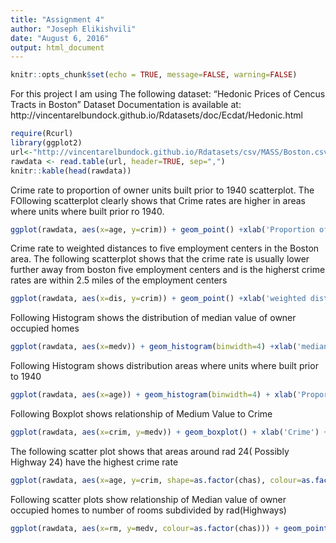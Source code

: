 ```yaml
---
title: "Assignment 4"
author: "Joseph Elikishvili"
date: "August 6, 2016"
output: html_document
---
```


```r
knitr::opts_chunk$set(echo = TRUE, message=FALSE, warning=FALSE)
```
For this project I am using The following dataset: "Hedonic Prices of Cencus Tracts in Boston"
Dataset Documentation is available at: http://vincentarelbundock.github.io/Rdatasets/doc/Ecdat/Hedonic.html
```r
require(Rcurl)
library(ggplot2)
url<-"http://vincentarelbundock.github.io/Rdatasets/csv/MASS/Boston.csv"
rawdata <- read.table(url, header=TRUE, sep=",")
knitr::kable(head(rawdata))
```

Crime rate to proportion of owner units built prior to 1940 scatterplot.  The FOllowing scatterplot clearly shows that 
Crime rates are higher in areas where units where built prior ro 1940. 
```r
ggplot(rawdata, aes(x=age, y=crim)) + geom_point() +xlab('Proportion of owner units built prior to 1940') +ylab('Crime Rate')
```

Crime rate to weighted distances to five employment centers in the Boston area. The following scatterplot shows that 
the crime rate is usually lower further away from boston five employment centers and is the higherst crime rates are within 
2.5 miles of the employment centers
```r
ggplot(rawdata, aes(x=dis, y=crim)) + geom_point() +xlab('weighted distances to five employment centers in the Boston area') + ylab('Crime Rate')
```

Following Histogram shows the distribution of median value of owner occupied homes 
```r
ggplot(rawdata, aes(x=medv)) + geom_histogram(binwidth=4) +xlab('median value of owner-occupied homes')
```

Following Histogram shows distribution areas where units where built prior to 1940
```r
ggplot(rawdata, aes(x=age)) + geom_histogram(binwidth=4) + xlab('Proportion of owner units built prior to 1940')
```

Following Boxplot shows relationship of Medium Value to Crime
```r
ggplot(rawdata, aes(x=crim, y=medv)) + geom_boxplot() + xlab('Crime') +ylab('Median value of owner-occupied homes')
```

The following scatter plot shows that areas around rad 24( Possibly Highway 24) have the highest crime rate
```r
ggplot(rawdata, aes(x=age, y=crim, shape=as.factor(chas), colour=as.factor(rad))) + geom_point() + xlab('Proportion of owner units built prior to 1940') + ylab('Crime')
```

Following scatter plots show relationship of Median value of owner occupied homes to number of rooms subdivided by rad(Highways)
```r
ggplot(rawdata, aes(x=rm, y=medv, colour=as.factor(chas))) + geom_point() + facet_grid( rad ~ .) + xlab('Number of Rooms') + ylab('Median value of owner-occupied homes')
```